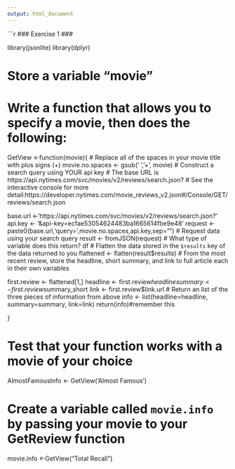 ```yaml
---
output: html_document
---
```



```r
### Exercise 1 ###

library(jsonlite)
library(dplyr)

# Store a variable "movie"

# Write a function that allows you to specify a movie, then does the following:
GetView <-function(movie){
   # Replace all of the spaces in your movie title with plus signs (+)
   movie.no.spaces <- gsub(' ', '+', movie)
   # Construct a search query using YOUR api key
   # The base URL is https://api.nytimes.com/svc/movies/v2/reviews/search.json?
   # See the interactive console for more detail:https://developer.nytimes.com/movie_reviews_v2.json#/Console/GET/reviews/search.json
   
   base.url <-'https://api.nytimes.com/svc/movies/v2/reviews/search.json?'
   api.key <- '&api-key=ecfae53054624483ba1665614fbe9e48'
   request <- paste0(base.url,'query=',movie.no.spaces,api.key,sep="")
   # Request data using your search query
   result <- fromJSON(request)
   # What type of variable does this return? df
   # Flatten the data stored in the `$results` key of the data returned to you
   flattened <- flatten(result$results)
   # From the most recent review, store the headline, short summary, and link to full article each in their own variables
   
   first.review <- flattened[1,] 
   headline <- first.review$headline 
   summary <- first.review$summary_short 
   link <- first.review$link.url 
   # Return an list of the three pieces of information from above
   info <- list(headline=headline, summary=summary, link=link)
   return(info)#remember this
    
}
 
# Test that your function works with a movie of your choice
 
 AlmostFamousInfo <- GetView('Almost Famous')

# Create a variable called `movie.info` by passing your movie to your GetReview function

movie.info <-GetView("Total Recall")
